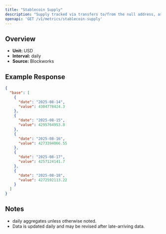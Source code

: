 ```yaml
---
title: "Stablecoin Supply"
description: "Supply tracked via transfers to/from the null address, as well as distinct issuance and redemption events for supported stablecoins. Circulating supply remove supply held in bridges, token treasuries, and known mint/burn addresses."
openapi: 'GET /v1/metrics/stablecoin-supply'
---
```


## Overview

- **Unit:** USD
- **Interval:** daily
- **Source:** Blockworks

## Example Response

```json
{
  "base": [
    {
      "date": "2025-08-14",
      "value": 4304778424.3
    },
    {
      "date": "2025-08-15",
      "value": 4295764953.8
    },
    {
      "date": "2025-08-16",
      "value": 4273394066.55
    },
    {
      "date": "2025-08-17",
      "value": 4257124141.7
    },
    {
      "date": "2025-08-18",
      "value": 4272592113.22
    }
  ]
}
```

## Notes
- daily aggregates unless otherwise noted.
- Data is updated daily and may be revised after late-arriving data.
